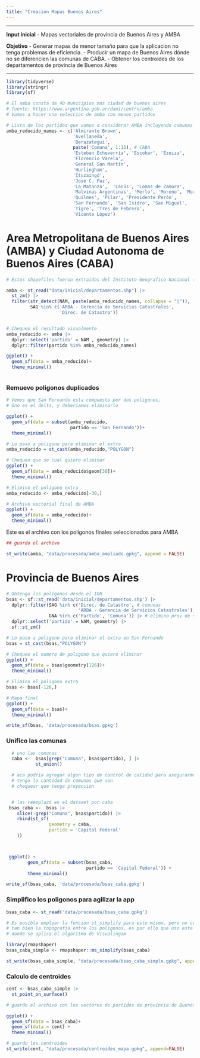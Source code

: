 ```yaml
---
title: "Creación Mapas Buenos Aires"
---
```


---

**Input inicial**
- Mapas vectoriales de provincia de Buenos Aires y AMBA

**Objetivo**
- Generar mapas de menor tamaño para que la aplicacion no tenga problemas de eficiencia.
- Producir un mapa de Buenos Aires dónde no se diferencien las comunas de CABA.
- Obtener los centroides de los departamentos de provincia de Buenos Aires

---


```r
library(tidyverse)
library(stringr)
library(sf)

# El amba consta de 40 municipios mas ciudad de buenos aires
# fuente: https://www.argentina.gob.ar/dami/centro/amba
# Vamos a hacer una seleccion de amba con menos partidos

# Lista de los partidos que vamos a considerar AMBA incluyendo comunas CABA
amba_reducido_names <- c('Almirante Brown',
                         'Avellaneda',
                         'Berazategui',
                         paste('Comuna', 1:15), # CABA
                         'Esteban Echeverría', 'Escobar', 'Ezeiza',
                         'Florencio Varela',
                         'General San Martín',
                         'Hurlingham',
                         'Ituzaingó',
                         'José C. Paz',
                         'La Matanza',  'Lanús', 'Lomas de Zamora',
                         'Malvinas Argentinas', 'Merlo', 'Moreno', 'Morón',
                         'Quilmes', 'Pilar', 'Presidente Perón',
                         'San Fernando', 'San Isidro', 'San Miguel',
                         'Tigre', 'Tres de Febrero',
                         'Vicente López')
```

# Area Metropolitana de Buenos Aires (AMBA) y Ciudad Autonoma de Buenos Aires (CABA)

```r

# Estos shapefiles fueron extraidos del Instituto Geografico Nacional (IGN)

amba <- st_read("data/inicial/departamentos.shp") |>
  st_zm() |>
  filter(str_detect(NAM, paste(amba_reducido_names, collapse = "|")),
         SAG %in% c('ARBA - Gerencia de Servicios Catastrales',
                    'Direc. de Catastro'))


# Chequeo el resultado visualmente
amba_reducido <- amba |>
  dplyr::select('partido' = NAM , geometry) |>
  dplyr::filter(partido %in% amba_reducido_names)

ggplot() +
  geom_sf(data = amba_reducido)+
  theme_minimal()



```


### Remuevo poligonos duplicados

```r
# Vemos que San Fernando esta compuesto por dos poligonos,
# Uno es el delta, y deberiamos eliminarlo

ggplot() +
  geom_sf(data = subset(amba_reducido,
                        partido == 'San Fernando'))+
  theme_minimal()

# Lo paso a poligono para eliminar el extra
amba_reducido = st_cast(amba_reducido,"POLYGON")

# Chequeo que se cual quiero eliminar
ggplot() +
  geom_sf(data = amba_reducido$geom[30])+
  theme_minimal()

# Elimino el poligono extra
amba_reducido <- amba_reducido[-30,]

# Archivo vectorial final de AMBA
ggplot() +
  geom_sf(data = amba_reducido)+
  theme_minimal()
```


Este es el archivo con los poligonos finales seleccionados para AMBA

```r

## guardo el archivo

st_write(amba, "data/procesada/amba_ampliado.gpkg", append = FALSE)

```



# Provincia de Buenos Aires

```r
# Obtengo los poligonos desde el IGN
bsas <- sf::st_read('data/inicial/departamentos.shp') |>
  dplyr::filter(SAG %in% c('Direc. de Catastro', # comunas
                           'ARBA - Gerencia de Servicios Catastrales'), # partidos de baires
                GNA %in% c('Partido', 'Comuna')) |> # elimino prov de san juan
  dplyr::select('partido' = NAM, geometry) |>
  sf::st_zm()

# Lo paso a poligono para eliminar el extra en San Fernando
bsas = st_cast(bsas,"POLYGON")

# Chequeo el numero de poligono que quiero eliminar
ggplot() +
  geom_sf(data = bsas$geometry[126])+
  theme_minimal()

# Elimino el poligono extra
bsas <- bsas[-126,]

# Mapa final
ggplot() +
  geom_sf(data = bsas)+
  theme_minimal()

write_sf(bsas, 'data/procesada/bsas.gpkg')
```

### Unifico las comunas

```r

  # uno las comunas
  caba <-  bsas[grep("Comuna", bsas$partido), ] |>
           st_union()

  # aca podria agregar algun tipo de control de calidad para asegurarme que
  # tengo la cantidad de comunas que son
  # chequear que tenga proyeccion


  # las reemplazo en el dataset por caba
 bsas_caba <-  bsas |>
    slice(-grep("Comuna", bsas$partido)) |>
    rbind(st_sf(
                geometry = caba,
                partido = 'Capital Federal'
    ))



 ggplot() +
        geom_sf(data = subset(bsas_caba,
                              partido == 'Capital Federal')) + 
        theme_minimal()

write_sf(bsas_caba, 'data/procesada/bsas_caba.gpkg')
```

### Simplifico los poligonos para agilizar la app

```r
bsas_caba <- st_read('data/procesada/bsas_caba.gpkg')

# Es posible emplear la funcion st_simplify para esto mismo, pero no conserva
# tan bien la topografia entre los poligonos, es por ello que uso este paquete
# donde se aplica el algoritmo de Visvalingam

library(rmapshaper)
bsas_caba_simple <- rmapshaper::ms_simplify(bsas_caba)

st_write(bsas_caba_simple, "data/procesada/bsas_caba_simple.gpkg", append=FALSE)


```


### Calculo de centroides

```r

cent <- bsas_caba_simple |> 
  st_point_on_surface()

# guardo el archivo con los vectores de partidos de provincia de Buenos Aires

ggplot() +
  geom_sf(data = bsas_caba)+
  geom_sf(data = cent) +
  theme_minimal()

# guardo los centroides
st_write(cent, "data/procesada/centroides_mapa.gpkg", append=FALSE)


```





